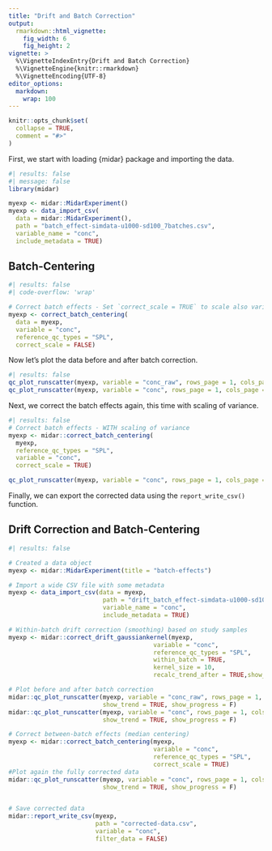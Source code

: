 ```yaml
---
title: "Drift and Batch Correction"
output: 
  rmarkdown::html_vignette:
    fig_width: 6
    fig_height: 2
vignette: >
  %\VignetteIndexEntry{Drift and Batch Correction}
  %\VignetteEngine{knitr::rmarkdown}
  %\VignetteEncoding{UTF-8}
editor_options: 
  markdown: 
    wrap: 100
---
```


```r
knitr::opts_chunk$set(
  collapse = TRUE,
  comment = "#>"
)


```

First, we start with loading {midar} package and importing the data.

```r
#| results: false  
#| message: false
library(midar)

myexp <- midar::MidarExperiment()
myexp <- data_import_csv(
  data = midar::MidarExperiment(),
  path = "batch_effect-simdata-u1000-sd100_7batches.csv", 
  variable_name = "conc", 
  include_metadata = TRUE)
```

## Batch-Centering

```r
#| results: false  
#| code-overflow: 'wrap'

# Correct batch effects - Set `correct_scale = TRUE` to scale also variance
myexp <- correct_batch_centering(
  data = myexp, 
  variable = "conc",
  reference_qc_types = "SPL", 
  correct_scale = FALSE)

```

Now let's plot the data before and after batch correction.

```r
#| results: false 
qc_plot_runscatter(myexp, variable = "conc_raw", rows_page = 1, cols_page = 1)
qc_plot_runscatter(myexp, variable = "conc", rows_page = 1, cols_page = 1)
```

Next, we correct the batch effects again, this time with scaling of variance. 

```r
#| results: false 
# Correct batch effects - WITH scaling of variance
myexp <- midar::correct_batch_centering(
  myexp, 
  reference_qc_types = "SPL", 
  variable = "conc",
  correct_scale = TRUE)

qc_plot_runscatter(myexp, variable = "conc", rows_page = 1, cols_page = 1)

```

Finally, we can export the corrected data using the `report_write_csv()` function.


## Drift Correction and Batch-Centering

```r
#| results: false  

# Created a data object
myexp <- midar::MidarExperiment(title = "batch-effects")

# Import a wide CSV file with some metadata 
myexp <- data_import_csv(data = myexp, 
                          path = "drift_batch_effect-simdata-u1000-sd100_7batches.csv", 
                          variable_name = "conc", 
                          include_metadata = TRUE)

# Within-batch drift correction (smoothing) based on study samples
myexp <- midar::correct_drift_gaussiankernel(myexp,
                                        variable = "conc",
                                        reference_qc_types = "SPL", 
                                        within_batch = TRUE, 
                                        kernel_size = 10, 
                                        recalc_trend_after = TRUE,show_progress = T)

# Plot before and after batch correction 
midar::qc_plot_runscatter(myexp, variable = "conc_raw", rows_page = 1, cols_page = 1, 
                          show_trend = TRUE, show_progress = F)
midar::qc_plot_runscatter(myexp, variable = "conc", rows_page = 1, cols_page = 1, 
                          show_trend = TRUE, show_progress = F)

# Correct between-batch effects (median centering)
myexp <- midar::correct_batch_centering(myexp, 
                                        variable = "conc",
                                        reference_qc_types = "SPL", 
                                        correct_scale = TRUE)
#Plot again the fully corrected data
midar::qc_plot_runscatter(myexp, variable = "conc", rows_page = 1, cols_page = 1, 
                          show_trend = TRUE, show_progress = F)


# Save corrected data
midar::report_write_csv(myexp, 
                        path = "corrected-data.csv", 
                        variable = "conc", 
                        filter_data = FALSE)
```
